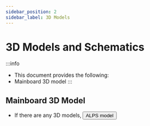 ```yaml
---
sidebar_position: 2
sidebar_label: 3D Models
---
```




# 3D Models and Schematics

:::info
* This document provides the following:
* Mainboard 3D model
:::






## Mainboard 3D Model

* If there are any 3D models,
    <Button variant="contained" disableElevation component="a" rel="noopener" href="http://cdn.mellow.klipper.cn/STEP/Alps-body.stp">ALPS model</Button>
